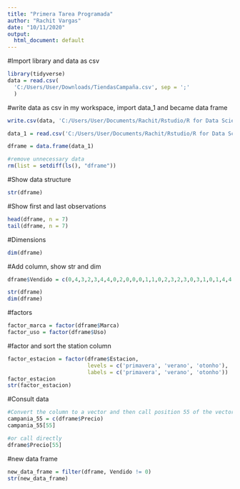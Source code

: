 ---
title: "Primera Tarea Programada"
author: "Rachit Vargas"
date: "10/11/2020"
output:
  html_document: default
---

#Import library and data as csv
```{r}
library(tidyverse)
data = read.csv(
  'C:/Users/User/Downloads/TiendasCampaña.csv', sep = ';'
  )
```


#write data as csv in my workspace, import data_1 and became data frame
```{r}
write.csv(data, 'C:/Users/User/Documents/Rachit/Rstudio/R for Data Science/Tarea_Programada_1/data_1.csv', row.names = FALSE)

data_1 = read.csv('C:/Users/User/Documents/Rachit/Rstudio/R for Data Science/Tarea_Programada_1/data_1.csv',sep = ',')

dframe = data.frame(data_1)

#remove unnecessary data
rm(list = setdiff(ls(), "dframe"))
```


#Show data structure
```{r}
str(dframe)
```


#Show first and last observations
```{r}
head(dframe, n = 7)
tail(dframe, n = 7)
```


#Dimensions 
```{r}
dim(dframe)
```


#Add column, show str and dim
```{r}
dframe$Vendido = c(0,4,3,2,3,4,4,0,2,0,0,0,1,1,0,2,3,2,3,0,3,1,0,1,4,4,3,4,4,2,1,1,1,4,4,3,1,3,1,0,1,1,2,4,2,2,0,4,3,0,4,1,0,4,2,3,2,4,3,4,0,0,2,2,0,0,1,4,3,2,3,1,3,3,3,0,0,4,4,0,2,1,0,2,1,4,3,0,4,3)

str(dframe)
dim(dframe)
```



#factors
```{r}
factor_marca = factor(dframe$Marca)
factor_uso = factor(dframe$Uso)
```



#factor and sort the station column
```{r}
factor_estacion = factor(dframe$Estacion,
                         levels = c('primavera', 'verano', 'otonho'),
                         labels = c('primavera', 'verano', 'otonho'))
factor_estacion
str(factor_estacion)
```



#Consult data
```{r}
#Convert the column to a vector and then call position 55 of the vector
campania_55 = c(dframe$Precio)
campania_55[55]

#or call directly
dframe$Precio[55]

```



#new data frame
```{r}
new_data_frame = filter(dframe, Vendido != 0)
str(new_data_frame)
```

